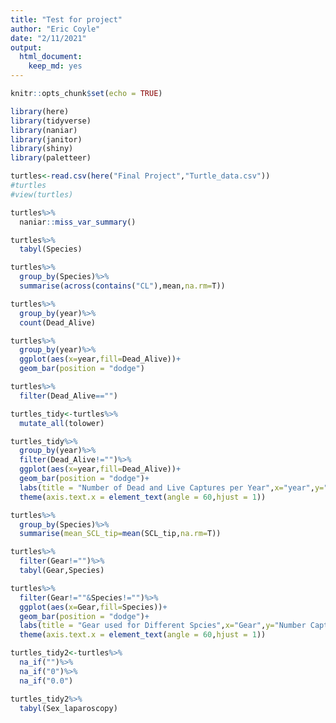 ```yaml
---
title: "Test for project"
author: "Eric Coyle"
date: "2/11/2021"
output: 
  html_document: 
    keep_md: yes
---
```


```r
knitr::opts_chunk$set(echo = TRUE)
```

```r
library(here)
library(tidyverse)
library(naniar)
library(janitor)
library(shiny)
library(paletteer)
```

```r
turtles<-read.csv(here("Final Project","Turtle_data.csv"))
#turtles
#view(turtles)
```


```r
turtles%>%
  naniar::miss_var_summary()
```
```r
turtles%>%
  tabyl(Species)
```
```r
turtles%>%
  group_by(Species)%>%
  summarise(across(contains("CL"),mean,na.rm=T))
```


```r
turtles%>%
  group_by(year)%>%
  count(Dead_Alive)
```
```r
turtles%>%
  group_by(year)%>%
  ggplot(aes(x=year,fill=Dead_Alive))+
  geom_bar(position = "dodge")
```
```r
turtles%>%
  filter(Dead_Alive=="")
```

```r
turtles_tidy<-turtles%>%
  mutate_all(tolower)
```

```r
turtles_tidy%>%
  group_by(year)%>%
  filter(Dead_Alive!="")%>%
  ggplot(aes(x=year,fill=Dead_Alive))+
  geom_bar(position = "dodge")+
  labs(title = "Number of Dead and Live Captures per Year",x="year",y="Number of Dead or Live Captures")+
  theme(axis.text.x = element_text(angle = 60,hjust = 1))
```
```r
turtles%>%
  group_by(Species)%>%
  summarise(mean_SCL_tip=mean(SCL_tip,na.rm=T))
```


```r
turtles%>%
  filter(Gear!="")%>%
  tabyl(Gear,Species)
```
```r
turtles%>%
  filter(Gear!=""&Species!="")%>%
  ggplot(aes(x=Gear,fill=Species))+
  geom_bar(position = "dodge")+
  labs(title = "Gear used for Different Spcies",x="Gear",y="Number Captured with Given Method")+
  theme(axis.text.x = element_text(angle = 60,hjust = 1))
```
```r
turtles_tidy2<-turtles%>%
  na_if("")%>%
  na_if("0")%>%
  na_if("0.0")
```
```r
turtles_tidy2%>%
  tabyl(Sex_laparoscopy)
```

